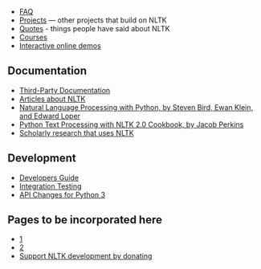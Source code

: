 * [[FAQ]]
* [[Projects]] &mdash; other projects that build on NLTK
* [[Quotes]] - things people have said about NLTK
* [[Courses]]
* [http://text-processing.com/demo/ Interactive online demos]

== Documentation ==

* [[Third-Party Documentation]]
* [[Articles about NLTK]]
* [http://nltk.org/book Natural Language Processing with Python, by Steven Bird, Ewan Klein, and Edward Loper]
* [https://www.packtpub.com/python-text-processing-with-nltk-2-0-cookbook/book Python Text Processing with NLTK 2.0 Cookbook, by Jacob Perkins]
* [http://scholar.google.com.au/scholar?q=NLTK Scholarly research that uses NLTK]

== Development ==

* [[Developers Guide]]
* [[Integration Testing]]
* [[API Changes for Python 3]]

== Pages to be incorporated here ==

* [http://wu.ourproject.org/moin/projects/nltk/ProjectIdeas]
* [http://tinyurl.com/nltk-courses]
* [https://www.paypal.com/cgi-bin/webscr?cmd=_s-xclick&hosted_button_id=1140248 Support NLTK development by donating]